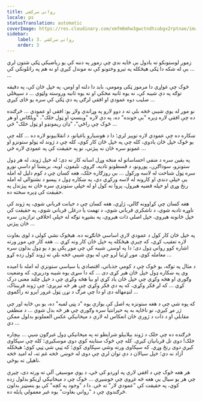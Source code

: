 ```yaml
---
title: رواني سرکشي
locale: ps
statusTranslation: automatic
coverImage: https://res.cloudinary.com/xmfm6mhw3gwctndtcubgx2rptnae/image/upload/v1740468922/small_cover_tratado_de_psicologia_revolucionaria_a4c0dca4e0.webp
sidebar:
    label: 3. رواني سرکشي
    order: 3
---
```

زموږ لوستونکو ته یادول بې ځایه ندي چې زموږ په دننه کې یو ریاضیکي ټکی شتون لري ... بې له شکه دا ټکی هیڅکله په تیرو وختونو کې نه موندل کیږي او نه هم په راتلونکي کې ...

څوک چې غواړي دا مرموز ټکی ومومي، باید دا دلته او اوس، په خپل ځان کې، په دقیقه توګه په دې شیبه کې، نه یوه ثانیه مخکې او نه یوه ثانیه وروسته ولټوي ... د سپیڅلي صلیب دوه عمودي او افقي لرګي په دې ټکي کې سره یو ځای کیږي ...

نو موږ له یوې شیبې څخه بلې ته د دوو لارو په وړاندې ولاړ یو: افقي او عمودي ... څرګنده ده چې افقي لاره ډېره "بې خونده" ده، په دې لاره "وینسټ او ټول خلک"، "ویلګاس او هر څوک چې راځي"، "ډان ریمونډو او ټول خلک" ځي ...

ښکاره ده چې عمودي لاره توپیر لري؛ دا د هوښیارو یاغیانو، د انقلابيونو لاره ده ... کله چې یو څوک خپل ځان یادوي، کله چې په خپل ځان کار کوي، کله چې د ژوند له ټولو ستونزو او غمونو سره ځان نه پیژني، نو په حقیقت کې په عمودي لاره ځي ...

په یقین سره د منفي احساساتو له منځه وړل اسانه کار نه دی؛ له خپل ژوند، له هر ډول ستونزو، سوداګرۍ، پورونو، د قسطونو تادیه، ګروي، تلیفون، اوبه، برېښنا او داسې نورو سره ټول شناخت له لاسه ورکول ... بې روزګاره خلک، هغه کسان چې د کوم دلیل له امله یې خپلې دندې او کارونه له لاسه ورکړي دي، په ښکاره ډول د پیسو د نشتوالي له امله رنځ وړي او خپله قضیه هیرول، پروا نه کول او له خپلې ستونزې سره ځان نه پیژندل په حقیقت کې ډېره سخته ده.

هغه کسان چې کړاوونه ګالي، ژاړي، هغه کسان چې د خیانت قرباني شوي، په ژوند کې ناوړه تادیه شوي، د ناشکري قرباني شوي، د تهمت یا درغلۍ قرباني شوي، په حقیقت کې خپل ځانونه هیروي، خپل اصلي ذات هیروي، په بشپړه توګه له خپلې اخلاقي تراژیدۍ سره ځان پیژني ...

په خپل ځان کار کول د عمودي لارې اساسي ځانګړنه ده. هیڅوک نشي کولی د لوی بغاوت لاره تعقیب کړي، که چیرې هیڅکله په خپل ځان کار ونه کړي ... هغه کار چې موږ ورته اشاره کوو رواني ډول دی؛ دا په اوسنۍ شیبه کې چې موږ پکې یو د یو ډول بدلون سره معامله کوي. موږ اړتیا لرو چې له یوې شیبې څخه بلې ته ژوند کول زده کړو ...

د مثال په توګه، یو څوک چې د کومې جذباتي، اقتصادي یا سیاسي ستونزې له امله نا امیده وي په ښکاره ډول خپل ځان هیر کړی دی ... که دا سړی یوه شیبه ودریږي، که وضعیت وګوري او هڅه وکړي چې خپل ځان یاد کړي او بیا هڅه وکړي چې د خپل چلند معنی درک کړي ... که لږ فکر وکړي، که په دې فکر وکړي چې هر څه تیریږي؛ چې ژوند فریبناک، لنډمهاله دی او دا چې مرګ د نړۍ ټول غرور ایرو ته راکموي ...

که پوه شي چې د هغه ستونزه په اصل کې یوازې یوه "د پټي لمبه" ده، یو بې ځایه اور چې ژر مړ کیږي، نو ناڅاپه به په حیرانتیا سره وګوري چې هر څه بدل شوي ... د منطقي مقابلې او د ذات د ژورې ځان انعکاس له لارې د میخانیکي عکس العملونو بدلول ممکن دي ...

څرګنده ده چې خلک د ژوند بیلابیلو شرایطو ته په میخانیکي ډول غبرګون ښیې ... بېچاره خلک! دوی تل قربانیان کیږي. کله چې څوک ستاینه کوي دوی موسکیږي؛ کله چې سپکاوی کیږي دوی رنځ وړي. که سپکاوی ورته وشي سپکاوی کوي؛ که ټپي شي ټپي کوي؛ هیڅکله آزاد نه دي؛ خپل سیالان د دې توان لري چې دوی له خوښۍ څخه غم ته، له امید څخه ناهیلۍ ته بوځي.

هر هغه څوک چې د افقي لارې په اوږدو کې ځي، د یوې موسیقۍ آلې ته ورته دی، چیرې چې هر یو سیال یې هغه څه غږوي چې خوښیږي ... څوک چې د میخانیکي اړیکو بدلول زده کوي، په حقیقت کې "عمودي لار" ته ځي. دا د "وجود په کچه" کې یو بنسټیز بدلون څرګندوي چې د "رواني بغاوت" یوه غیر معمولي پایله ده.

